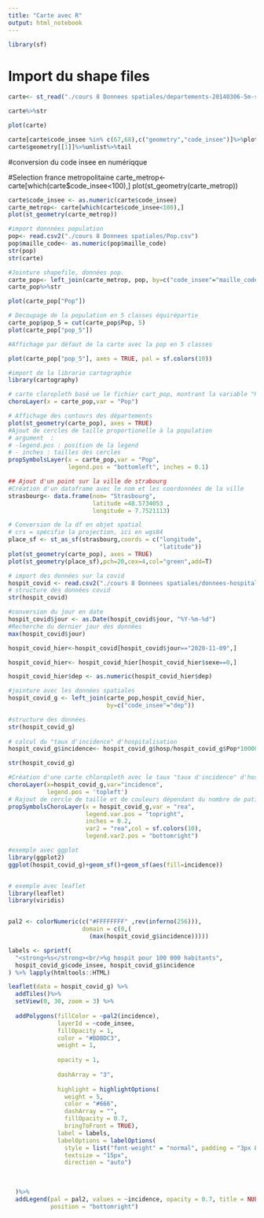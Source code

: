 ```yaml
---
title: "Carte avec R"
output: html_notebook
---
```


```r
library(sf)
```

# Import du shape files

```r
carte<- st_read("./cours 8 Donnees spatiales/departements-20140306-5m-shp/departements-20140306-5m.shp")
```
```r
carte%>%str
```
```r
plot(carte)
```

```r

carte[carte$code_insee %in% c(67,68),c("geometry","code_insee")]%>%plot
carte$geometry[[1]]%>%unlist%>%tail
```
#conversion du code insee en numériqque


#Selection france metropolitaine
carte_metrop<- carte[which(carte$code_insee<100),]
plot(st_geometry(carte_metrop))

```r
carte$code_insee <- as.numeric(carte$code_insee)
carte_metrop<- carte[which(carte$code_insee<100),]
plot(st_geometry(carte_metrop))
```

```r
#import donnnées population
pop<- read.csv2("./cours 8 Donnees spatiales/Pop.csv")
pop$maille_code<- as.numeric(pop$maille_code)
str(pop)
str(carte)
```

```r
#Jointure shapefile, données pop.
carte_pop<- left_join(carte_metrop, pop, by=c("code_insee"="maille_code"))
carte_pop%>%str
```
```r
plot(carte_pop["Pop"])
```
```r

# Decoupage de la population en 5 classes équirépartie
carte_pop$pop_5 = cut(carte_pop$Pop, 5)
plot(carte_pop["pop_5"])

```
```r
#Affichage par défaut de la carte avec la pop en 5 classes

plot(carte_pop["pop_5"], axes = TRUE, pal = sf.colors(10))
```
```r
#import de la librarie cartographie
library(cartography)

```

```r

# carte cloropleth basé ue le fichier cart_pop, montrant la variable "Pop"
choroLayer(x = carte_pop,var = "Pop")
```

```r


# Affichage des contours des départements
plot(st_geometry(carte_pop), axes = TRUE)
#Ajout de cercles de taille proportionelle à la population
# argument  :
# -legend.pos : position de la legend
# - inches : tailles des cercles
propSymbolsLayer(x = carte_pop,var = "Pop", 
                 legend.pos = "bottomleft", inches = 0.1)
```
```r
## Ajout d'un point sur la ville de strabourg
#Création d'un dataframe avec le nom et les coordonnées de la ville
strasbourg<- data.frame(nom= "Strasbourg",
                        latitude =48.5734053 ,
                        longitude = 7.7521113)
```


```r
# Conversion de la df en objet spatial
# crs = spécifie la projection, ici en wgs84
place_sf <- st_as_sf(strasbourg,coords = c("longitude",
                                           "latitude"))
plot(st_geometry(carte_pop), axes = TRUE)
plot(st_geometry(place_sf),pch=20,cex=4,col="green",add=T)

```
```r
# import des données sur la covid
hospit_covid <- read.csv2("./cours 8 Donnees spatiales/donnees-hospitalieres-covid19-2020-11-09-19h00.csv")
# structure des données covid
str(hospit_covid)

```

```r

#conversion du jour en date
hospit_covid$jour <- as.Date(hospit_covid$jour, "%Y-%m-%d")
#Recherche du dernier jour des données
max(hospit_covid$jour)
```

```r
hospit_covid_hier<-hospit_covid[hospit_covid$jour=="2020-11-09",]
```

```r
hospit_covid_hier<- hospit_covid_hier[hospit_covid_hier$sexe==0,]
```


```r
hospit_covid_hier$dep <- as.numeric(hospit_covid_hier$dep)
```

```r
#jointure avec les données spatiales
hospit_covid_g <- left_join(carte_pop,hospit_covid_hier,
                            by=c("code_insee"="dep"))
```


```r
#structure des données
str(hospit_covid_g)                            
                            
# calcul du "taux d'incidence" d'hospitalisation
hospit_covid_g$incidence<- hospit_covid_g$hosp/hospit_covid_g$Pop*100000
```

```r
str(hospit_covid_g)
```

```r
#Création d'une carte chloropleth avec le taux "taux d'incidence" d'hospitalisation
choroLayer(x=hospit_covid_g,var="incidence",
           legend.pos = 'topleft')
# Rajout de cercle de taille et de couleurs dépendant du nombre de patient en réanimation
propSymbolsChoroLayer(x = hospit_covid_g,var = "rea", 
                      legend.var.pos = "topright",
                      inches = 0.2,
                      var2 = "rea",col = sf.colors(10), 
                      legend.var2.pos = "bottomright")
```


```r

#exemple avec ggplot
library(ggplot2)
ggplot(hospit_covid_g)+geom_sf()+geom_sf(aes(fill=incidence))


# exemple avec leaflet
library(leaflet)
library(viridis)


pal2 <- colorNumeric(c("#FFFFFFFF" ,rev(inferno(256))), 
                     domain = c(0,(
                       (max(hospit_covid_g$incidence)))))

labels <- sprintf(
  "<strong>%s</strong><br/>%g hospit pour 100 000 habitants",
  hospit_covid_g$code_insee, hospit_covid_g$incidence
) %>% lapply(htmltools::HTML)

leaflet(data = hospit_covid_g) %>%
  addTiles()%>%
  setView(0, 30, zoom = 3) %>%
  
  addPolygons(fillColor = ~pal2(incidence),
              layerId = ~code_insee,
              fillOpacity = 1,
              color = "#BDBDC3",
              weight = 1,
              
              opacity = 1,
              
              dashArray = "3",
              
              highlight = highlightOptions(
                weight = 5,
                color = "#666",
                dashArray = "",
                fillOpacity = 0.7,
                bringToFront = TRUE),
              label = labels,
              labelOptions = labelOptions(
                style = list("font-weight" = "normal", padding = "3px 8px"),
                textsize = "15px",
                direction = "auto")
              
              
              
  )%>% 
  addLegend(pal = pal2, values = ~incidence, opacity = 0.7, title = NULL,
            position = "bottomright")



```

